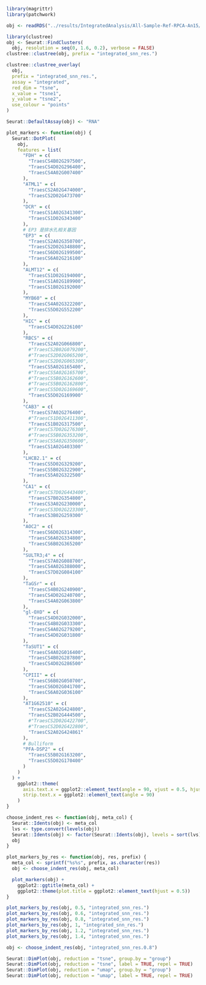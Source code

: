 
```r
library(magrittr)
library(patchwork)

obj <- readRDS("../results/IntegratedAnalysis/All-Sample-Ref-RPCA-An15/Seurat_Object_Combined.rds")
```


```r
library(clustree)
obj <- Seurat::FindClusters(
  obj, resolution = seq(0, 1.6, 0.2), verbose = FALSE)
clustree::clustree(obj, prefix = "integrated_snn_res.")
```


```r
clustree::clustree_overlay(
  obj,
  prefix = "integrated_snn_res.",
  assay = "integrated",
  red_dim = "tsne",
  x_value = "tsne1",
  y_value = "tsne2",
  use_colour = "points"
)
```


```r
Seurat::DefaultAssay(obj) <- "RNA"

plot_markers <- function(obj) {
  Seurat::DotPlot(
    obj,
    features = list(
      "FDH" = c(
        "TraesCS4B02G297500",
        "TraesCS4D02G296400",
        "TraesCS4A02G007400"
      ),
      "ATML1" = c(
        "TraesCS2A02G474000",
        "TraesCS2D02G473700"
      ),
      "DCR" = c(
        "TraesCS1A02G341300",
        "TraesCS1D02G343400"
      ),
      # EP3 是排水孔相关基因
      "EP3" = c(
        "TraesCS2A02G350700",
        "TraesCS2D02G348800",
        "TraesCS6D02G199500",
        "TraesCS6A02G216100"
      ),
      "ALMT12" = c(
        "TraesCS1D02G194000",
        "TraesCS1A02G189900",
        "TraesCS1B02G192000"
      ),
      "MYB60" = c(
        "TraesCS4A02G322200",
        "TraesCS5D02G552200"
      ),
      "HIC" = c(
        "TraesCS4D02G226100"
      ),
      "RBCS" = c(
        "TraesCS2A02G066800",
        #"TraesCS2B02G079200",
        #"TraesCS2D02G065200",
        #"TraesCS2D02G065300",
        "TraesCS5A02G165400",
        #"TraesCS5A02G165700",
        #"TraesCS5B02G162600",
        #"TraesCS5B02G162800",
        #"TraesCS5D02G169600",
        "TraesCS5D02G169900"
      ),
      "CAB3" = c(
        "TraesCS7A02G276400",
        #"TraesCS1D02G411300",
        "TraesCS1B02G317500",
        #"TraesCS7D02G276300",
        #"TraesCS5B02G353200",
        #"TraesCS5A02G350600",
        "TraesCS1A02G403300"
      ),
      "LHCB2.1" = c(
        "TraesCS5D02G329200",
        "TraesCS5B02G322900",
        "TraesCS5A02G322500"
      ),
      "CA1" = c(
        #"TraesCS7D02G443400",
        "TraesCS7B02G354800",
        "TraesCS3A02G230000",
        #"TraesCS3D02G223300",
        "TraesCS3B02G259300"
      ),
      "AOC2" = c(
        "TraesCS6D02G314300",
        "TraesCS6A02G334800",
        "TraesCS6B02G365200"
      ),
      "SULTR3;4" = c(
        "TraesCS7A02G088700",
        "TraesCS4A02G388000",
        "TraesCS7D02G084100"
      ),
      "TaGSr" = c(
        "TraesCS4B02G240900",
        "TraesCS4D02G240700",
        "TraesCS4A02G063800"
      ),
      "gl-OXO" = c(
        "TraesCS4D02G032000",
        "TraesCS4B02G033300",
        "TraesCS4A02G279200",
        "TraesCS4D02G031800"
      ),
      "TaSUT1" = c(
        "TraesCS4A02G016400",
        "TraesCS4B02G287800",
        "TraesCS4D02G286500"
      ),
      "CPIII" = c(
        "TraesCS6B02G050700",
        "TraesCS6D02G041700",
        "TraesCS6A02G036100"
      ),
      "AT1G62510" = c(
        "TraesCS2A02G424800",
        "TraesCS2B02G444500",
        #"TraesCS2D02G422700",
        #"TraesCS2D02G422800",
        "TraesCS2A02G424861"
      ),
      # Bulliform
      "PFA-DSP2" = c(
        "TraesCS5B02G163200",
        "TraesCS5D02G170400"
      )
    )
  ) +
    ggplot2::theme(
      axis.text.x = ggplot2::element_text(angle = 90, vjust = 0.5, hjust = 1),
      strip.text.x = ggplot2::element_text(angle = 90)
    )
}

choose_indent_res <- function(obj, meta_col) {
  Seurat::Idents(obj) <- meta_col
  lvs <- type.convert(levels(obj))
  Seurat::Idents(obj) <- factor(Seurat::Idents(obj), levels = sort(lvs))
  obj
}

plot_markers_by_res <- function(obj, res, prefix) {
  meta_col <- sprintf("%s%s", prefix, as.character(res))
  obj <- choose_indent_res(obj, meta_col)

  plot_markers(obj) +
    ggplot2::ggtitle(meta_col) +
    ggplot2::theme(plot.title = ggplot2::element_text(hjust = 0.5))
}

plot_markers_by_res(obj, 0.5, "integrated_snn_res.")
plot_markers_by_res(obj, 0.6, "integrated_snn_res.")
plot_markers_by_res(obj, 0.8, "integrated_snn_res.")
plot_markers_by_res(obj, 1, "integrated_snn_res.")
plot_markers_by_res(obj, 1.2, "integrated_snn_res.")
plot_markers_by_res(obj, 1.4, "integrated_snn_res.")
```


```r
obj <- choose_indent_res(obj, "integrated_snn_res.0.8")
```

```r
Seurat::DimPlot(obj, reduction = "tsne", group.by = "group")
Seurat::DimPlot(obj, reduction = "tsne", label = TRUE, repel = TRUE)
Seurat::DimPlot(obj, reduction = "umap", group.by = "group")
Seurat::DimPlot(obj, reduction = "umap", label = TRUE, repel = TRUE)
```
